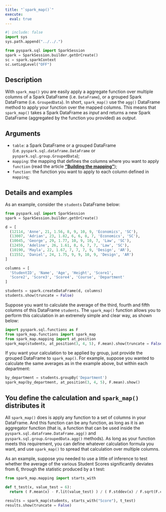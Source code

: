 ```yaml
---
title: "`spark_map()`"
execute:
  eval: true
---
```


```python
#| include: false
import sys
sys.path.append("../../.")

from pyspark.sql import SparkSession
spark = SparkSession.builder.getOrCreate()
sc = spark.sparkContext
sc.setLogLevel("OFF")
```




## Description

With `spark_map()` you are easily apply a aggregate function over multiple columns of a Spark DataFrame (i.e. `DataFrame`), or a grouped Spark DataFrame (i.e. `GroupedData`). In short, `spark_map()` use the `agg()` DataFrame method to apply your function over the mapped columns. This means that `spark_map()` takes a Spark DataFrame as *input* and returns a new Spark DataFrame (aggregated by the function you provided) as *output*.

## Arguments

- `table`: a Spark DataFrame or a grouped DataFrame (i.e. `pyspark.sql.dataframe.DataFrame` or `pyspark.sql.group.GroupedData`);
- `mapping`: the mapping that defines the columns where you want to apply `function` (read the article [**"Building the mapping"**](https://github.com/pedropark99/spark_map/blob/main/doc/english/articles/building-mapping.md));
- `function`: the function you want to apply to each column defined in `mapping`;


## Details and examples

As an example, consider the `students` DataFrame below:

```python
from pyspark.sql import SparkSession
spark = SparkSession.builder.getOrCreate()

d = [
  (12114, 'Anne', 21, 1.56, 8, 9, 10, 9, 'Economics', 'SC'),
  (13007, 'Adrian', 23, 1.82, 6, 6, 8, 7, 'Economics', 'SC'),
  (10045, 'George', 29, 1.77, 10, 9, 10, 7, 'Law', 'SC'),
  (12459, 'Adeline', 26, 1.61, 8, 6, 7, 7, 'Law', 'SC'),
  (10190, 'Mayla', 22, 1.67, 7, 7, 7, 9, 'Design', 'AR'),
  (11552, 'Daniel', 24, 1.75, 9, 9, 10, 9, 'Design', 'AR')
]

columns = [
  'StudentID', 'Name', 'Age', 'Height', 'Score1',
  'Score2', 'Score3', 'Score4', 'Course', 'Department'
]

students = spark.createDataFrame(d, columns)
students.show(truncate = False)
```


Suppose you want to calculate the average of the third, fourth and fifth columns of this DataFrame `students`. The `spark_map()` function allows you to perform this calculation in an extremely simple and clear way, as shown below:

```python
import pyspark.sql.functions as F
from spark_map.functions import spark_map
from spark_map.mapping import at_position
spark_map(students, at_position(3, 4, 5), F.mean).show(truncate = False)
```


If you want your calculation to be applied by group, just provide the grouped DataFrame to `spark_map()`. For example, suppose you wanted to calculate the same averages as in the example above, but within each department:

```python
by_department = students.groupBy('Department')
spark_map(by_department, at_position(3, 4, 5), F.mean).show()
```



## You define the calculation and `spark_map()` distributes it

All `spark_map()` does is apply any function to a set of columns in your DataFrame. And this function can be any function, as long as it is an aggregator function (that is, a function that can be used inside the `pyspark.sql.dataframe.DataFrame.agg()` and `pyspark.sql.group.GroupedData.agg()` methods). As long as your function meets this requirement, you can define whatever calculation formula you want, and use `spark_map()` to spread that calculation over multiple columns.

As an example, suppose you needed to use a little of inference to test whether the average of the various Student Scores significantly deviates from 6, through the statistic produced by a t test:

```python
from spark_map.mapping import starts_with

def t_test(x, value_test = 6):
  return ( F.mean(x) - F.lit(value_test) ) / ( F.stddev(x) / F.sqrt(F.count(x)) )

results = spark_map(students, starts_with("Score"), t_test)
results.show(truncate = False)
```


